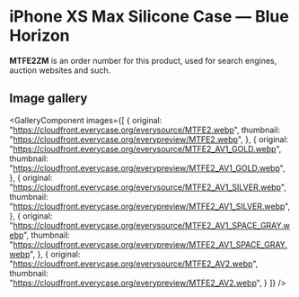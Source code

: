 
# iPhone XS Max Silicone Case — Blue Horizon

<Callout type='info' emoji='👉🏻'>**MTFE2ZM** is an order number for this product, used for search engines, auction websites and such.</Callout>

## Image gallery

<GalleryComponent
    images={[
      {
        original: "https://cloudfront.everycase.org/everysource/MTFE2.webp",
        thumbnail: "https://cloudfront.everycase.org/everypreview/MTFE2.webp",
      },
      {
        original: "https://cloudfront.everycase.org/everysource/MTFE2_AV1_GOLD.webp",
        thumbnail: "https://cloudfront.everycase.org/everypreview/MTFE2_AV1_GOLD.webp",
      },
      {
        original: "https://cloudfront.everycase.org/everysource/MTFE2_AV1_SILVER.webp",
        thumbnail: "https://cloudfront.everycase.org/everypreview/MTFE2_AV1_SILVER.webp",
      },
      {
        original: "https://cloudfront.everycase.org/everysource/MTFE2_AV1_SPACE_GRAY.webp",
        thumbnail: "https://cloudfront.everycase.org/everypreview/MTFE2_AV1_SPACE_GRAY.webp",
      },
      {
        original: "https://cloudfront.everycase.org/everysource/MTFE2_AV2.webp",
        thumbnail: "https://cloudfront.everycase.org/everypreview/MTFE2_AV2.webp",
      }
    ]}
  />
